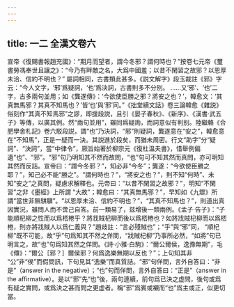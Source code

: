 ```yaml
---
---
---
```

title: 一二 全漢文卷六
---




宣帝《復賜書報趙充國》：“期月而望者，謂今冬邪？謂何時也？”按卷七元帝《璽書勞馮奉世且讓之》：“今乃有畔敵之名，大爲中國羞；以昔不閑習之故邪？以恩厚未洽、信約不明也？” 屬詞相同，古書類此甚多。《説文解字》段玉裁註《邪》字云：“今人文字，‘邪’爲疑詞，‘也’爲決詞，古書則多不分别。 ……又‘邪’、‘也’二字，古多兩句並用；如《龔遂傳》：‘今欲使臣勝之邪？將安之也？’，韓愈文：‘其真無馬邪？其真不知馬也？’皆‘也’與‘邪’同。”《拙堂續文話》卷三論韓愈《雜説》俗刻作“其真不知馬邪”之謬，即援段説，且引《晏子春秋》、《新序》、《漢書·武五子》等傳，以廣其例。然“兩句並用”，雖同爲疑詢，而詞意似有判别。陸繼輅《合肥學舍札記》卷六駁段説，謂“也”乃決詞，“邪”則疑詞，龔遂意在“安之”，韓愈意在“不知馬”，正是一疑而一決。其説進於段矣，而猶未周密。行文“助字”分“疑詞”、“決詞”，當“中律令”，厥旨始著於柳宗元《復杜温夫書》，惜舉例偏遺“也”、“邪”。“邪”句乃明知其不然而故問，“也”句可不知其然而真問，亦可明知其然而反詰。宣帝曰：“謂今冬邪？”，知必非“今冬”；龔遂：“今欲使臣勝之耶？”，知己必不能“勝之”。“謂何時也？”，“將安之也？”，則不知“何時”、未知“安之”之真問，疑慮求解釋也。元帝曰：“以昔不閑習之故邪？”，明知“不閑習”之非《墨經》上所謂 “大故”；韓愈曰：“其真無馬邪？”，早知如《九辯》所謂“當世非無騏驥”。“以恩厚未洽、信約不明也？”，“其真不知馬也？”，則道出真因實況，雖問人而不啻己自答。前一類易了，兹增後一類兩例。《孟子·告子》：“子能順杞柳之性而以爲桮棬乎？將戕賊杞柳而後以爲桮棬也？如將戕賊杞柳而以爲桮棬，則亦將戕賊人以爲仁義與？”趙歧註：“言必殘賊也”；“乎”與“邪”同， “順杞柳”既不可能，故“乎”句爲知其不然之佯問，“戕賊杞柳”乃事所必然，“如將”句已明言之，故“也”句爲知其然之佯問。《詩·小雅·白駒》：“爾公爾侯，逸豫無期”，毛《傳》：“爾公［邪？］爾侯邪？何爲逸樂無期以反也？”；上句知其非 “公”非“侯”而假問訊，下句見其“逸樂”而真質詰。“邪”句佯問，言外自答曰：“非是”（answer in the negative）；“也”句而佯問，言外自答曰：“正是”（answer in the affirmative）。是以“邪”先“也”後，兩句連續，前句爲已決之虚問，後句或爲有疑之實問，或爲決之甚而問之更虚者。稱“邪”爲賓或襯而“也”爲主或正，似更切當。